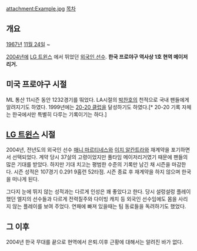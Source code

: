 attachment:Example.jpg
[[목차]]

== 개요 ==
[[1967년]] [[11월 24일]] ~

[[2004년]]에 [[LG 트윈스]] 에서 뛰었던 [[외국인 선수]].
'''한국 프로야구 역사상 1호 현역 메이저리거.'''

== 미국 프로야구 시절 ==
ML 통산 11시즌 동안 1232경기를 뚸었다. LA시절의 [[박찬호]]의 천적으로 국내 팬들에게 알려지기도 하였다. 1999년에는 [[20-20 클럽]]을 달성하기도 하였다.[* 20-20 기록 자체는 한국에서만 특별히 다루는 기록이기는 하다.]

== [[LG 트윈스]] 시절 ==
2004년, 전년도의 외국인 선수 [[매니 마르티네스]]와 [[이지 알칸트라]]와 재계약을 포기하면서 선택되었다. 계약 당시 37살의 고령이었지만 풀타임 메이저리거였기 때문에 팬들의 많은 기대를 받았다. 하지만 기대 치고는 평범한 수준의 기록만 남긴 채 시즌을 마감한다. 시즌 성적은 107경기 0.291 9홈런 52타점. 시즌 종료 후 재계약을 하지 않으며 한국을 떠나게 된다.

그다지 눈에 뛰지 않는 성적과는 다르게 인성은 꽤 좋았다고 한다. 당시 설렁설렁 플레이했던 엘지의 선수들과 다르게 전력질주와 다이빙 캐치 등 외국인 선수임에도 몸을 사리지 않는 플레이를 보여 주었다. 연패에 빠져 있을때는 팀 동료들을 독려하기도 했었다.

== 그 이후 ==
2004년 한국 무대를 끝으로 현역에서 은퇴.이후 근황에 대해서는 알려진 바가 없다.
